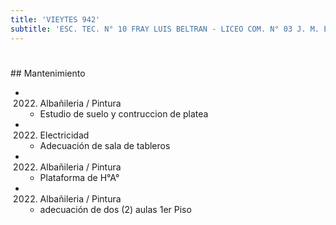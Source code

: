 ```yaml
---
title: 'VIEYTES 942'
subtitle: 'ESC. TEC. N° 10 FRAY LUIS BELTRAN - LICEO COM. N° 03 J. M. ESTRADA - [A]'
---
```


#


 ## Mantenimiento

*  (2022) Albañileria / Pintura 
    + Estudio de suelo y contruccion de platea

*  (2022) Electricidad 
    + Adecuación de sala de tableros

*  (2022) Albañileria / Pintura 
    + Plataforma de H°A°

*  (2022) Albañileria / Pintura 
    + adecuación de dos (2) aulas 1er Piso



